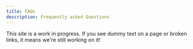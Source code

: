 ```yaml
---
title: FAQs 
description: Frequently asked Questions
---
```


<Callout>

This site is a work in progress. If you see dummy text on a page or broken links, it means we're still working on it!

</Callout>

